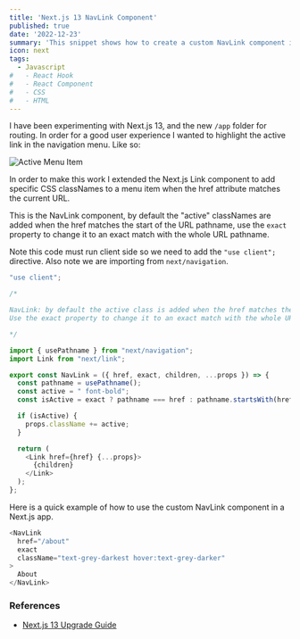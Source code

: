 ```yaml
---
title: 'Next.js 13 NavLink Component'
published: true
date: '2022-12-23'
summary: 'This snippet shows how to create a custom NavLink component in Next.js 13 that extends the built-in Link component to add CSS classNames when the href attribute matches the current URL.'
icon: next
tags:
  - Javascript
#   - React Hook
#   - React Component
#   - CSS
#   - HTML
---
```


I have been experimenting with Next.js 13, and the new `/app` folder for routing.  In order for a good user experience I wanted to highlight the active link in the navigation menu. Like so:

![Active Menu Item](/assets/snippets/img/menu.jpg)

In order to make this work I extended the Next.js Link component to add specific CSS classNames to a menu item when the href attribute matches the current URL. 

<Step number={1} title='Create a Custom NavLink Component' />

This is the NavLink component, by default the "active" classNames are added when the href matches the start of the URL pathname, use the `exact` property to change it to an exact match with the whole URL pathname.

Note this code must run client side so we need to add the `"use client";` directive. Also note we are importing from `next/navigation`.

<CodeBlock>

```js 
"use client";

/*

NavLink: by default the active class is added when the href matches the start of the URL pathname.
Use the exact property to change it to an exact match with the whole URL pathname.

*/

import { usePathname } from "next/navigation";
import Link from "next/link";

export const NavLink = ({ href, exact, children, ...props }) => {
  const pathname = usePathname();
  const active = " font-bold";
  const isActive = exact ? pathname === href : pathname.startsWith(href);

  if (isActive) {
    props.className += active;
  }

  return (
    <Link href={href} {...props}>
      {children}
    </Link>
  );
};

```

</CodeBlock>

<Step number={2} title='Use the Custom NavLink Component' />

Here is a quick example of how to use the custom NavLink component in a Next.js app.

<CodeBlock>

```js
<NavLink
  href="/about"
  exact
  className="text-grey-darkest hover:text-grey-darker"
>
  About
</NavLink>
```

</CodeBlock>


### References

- [Next.js 13 Upgrade Guide](https://beta.nextjs.org/docs/upgrade-guide)
